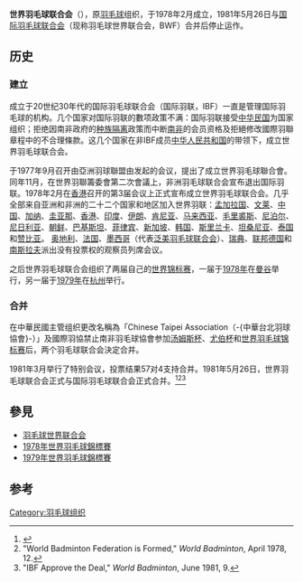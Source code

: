 {{noteTA|G1=Badminton}}
{{About|1978年成立的羽毛球組織|1981年成立的羽毛球組織|羽毛球世界联合会}}
'''世界羽毛球联合会'''（{{lang-en|World Badminton Federation}}），原[[羽毛球|羽毛球]]组织，于1978年2月成立，1981年5月26日与[[国际羽毛球联合会|国际羽毛球联合会]]（现称羽毛球世界联合会，BWF）合并后停止运作。

== 历史 ==
=== 建立 ===
成立于20世纪30年代的国际羽毛球联合会（国际羽联，IBF）一直是管理国际羽毛球的机构。几个国家对国际羽联的數项政策不满：国际羽联接受[[中华民国|中华民国]]为国家组织；拒绝因南非政府的[[南非種族隔離|种族隔离]]政策而中断[[南非|南非]]的会员资格及拒絕修改國際羽聯章程中的不合理條款。这几个国家在非IBF成员[[中华人民共和国|中华人民共和国]]的带领下，成立世界羽毛球联合会。

于1977年9月召开由亞洲羽球聯盟由发起的会议，提出了成立世界羽毛球聯合會。同年11月，在世界羽聯籌委會第二次會議上，非洲羽毛球联合会宣布退出国际羽联。1978年2月在[[香港|香港]]召开的第3届会议上正式宣布成立世界羽毛球联合会。几乎全部来自亚洲和非洲的二十二个国家和地区加入世界羽联：[[孟加拉国|孟加拉国]]、[[文莱|文莱]]、[[中华人民共和国|中国]]、[[加纳|加纳]]、[[圭亚那|圭亚那]]、[[香港|香港]]、[[印度|印度]]、[[伊朗|伊朗]]、[[肯尼亚|肯尼亚]]、[[马来西亚|马来西亚]]、[[毛里裘斯|毛里裘斯]]、[[尼泊尔|尼泊尔]]、[[尼日利亚|尼日利亚]]、[[朝鲜民主主义人民共和国|朝鲜]]、[[巴基斯坦|巴基斯坦]]、[[菲律宾|菲律宾]]、[[新加坡|新加坡]]、[[大韩民国|韩国]]、[[斯里兰卡|斯里兰卡]]、[[坦桑尼亚|坦桑尼亚]]、[[泰国|泰国]]和[[赞比亚|赞比亚]]。 [[奥地利|奥地利]]、[[法国|法国]]、[[墨西哥|墨西哥]]（代表[[泛美羽毛球联合会|泛美羽毛球联合会]]）、[[瑞典|瑞典]]、[[西德|联邦德国]]和[[南斯拉夫|南斯拉夫]]派出没有投票权的观察员列席会议。

之后世界羽毛球联合会组织了两届自己的[[世界羽毛球錦標賽|世界锦标赛]]，一届于[[1978年世界羽毛球錦標賽|1978年]]在[[曼谷|曼谷]]举行，另一届于[[1979年世界羽毛球錦標賽|1979年]]在[[杭州|杭州]]举行。

=== 合并 ===
在中華民國主管组织更改名稱為「Chinese Taipei Association（-{中華台北羽球協會}-）」及國際羽協禁止南非羽毛球協會参加[[汤姆斯杯|汤姆斯杯]]、[[尤伯杯|尤伯杯]]和[[世界羽毛球锦标赛|世界羽毛球锦标赛]]后，两个羽毛球联合会決定合并。

1981年3月举行了特别会议，投票结果57对4支持合并。1981年5月26日，世界羽毛球联合会正式与国际羽毛球联合会正式合并。<ref>{{cite web|url=http://www.badmintonrepublic.com/phpbb/viewtopic.php?t=14484|title=“两个羽联”的来龙去脉|language=zh|accessdate=2008-02-16|archive-url=https://web.archive.org/web/20100113032241/http://www.badmintonrepublic.com/phpbb/viewtopic.php?t=14484|archive-date=2010-01-13|dead-url=yes}}</ref><ref>"World Badminton Federation is Formed," ''World Badminton'', April 1978, 12.</ref><ref>"IBF Approve the Deal," ''World Badminton'', June 1981, 9.</ref>

== 參見 ==
* [[羽毛球世界联合会|羽毛球世界联合会]]
* [[1978年世界羽毛球錦標賽|1978年世界羽毛球錦標賽]]
* [[1979年世界羽毛球錦標賽|1979年世界羽毛球錦標賽]]

== 参考 ==
{{Reflist}}

[[Category:羽毛球组织|Category:羽毛球组织]]